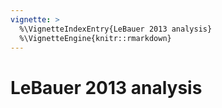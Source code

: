 ```yaml
---
vignette: >
  %\VignetteIndexEntry{LeBauer 2013 analysis}
  %\VignetteEngine{knitr::rmarkdown}
---
```


LeBauer 2013 analysis
========================================================



```r

```



```r

```

